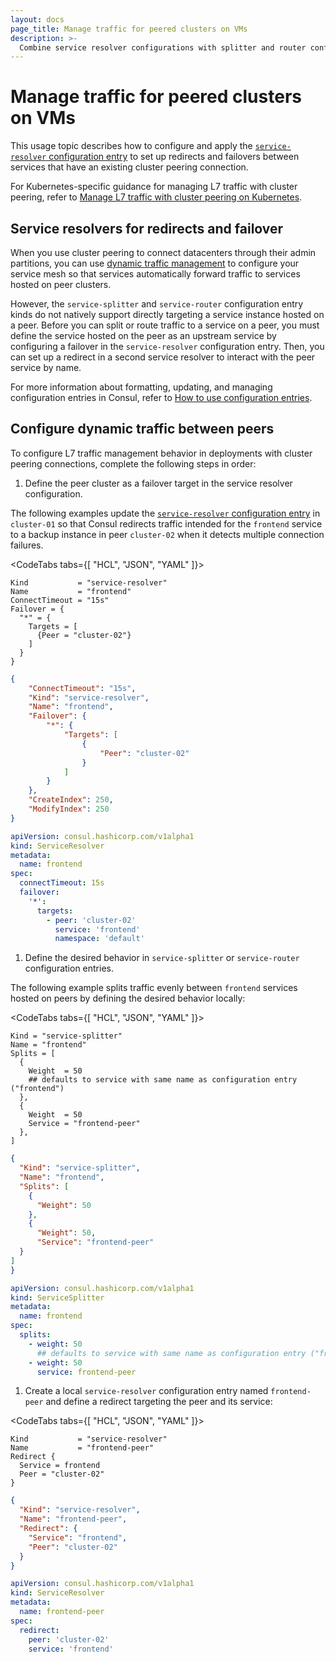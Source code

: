 ```yaml
---
layout: docs
page_title: Manage traffic for peered clusters on VMs
description: >-
  Combine service resolver configurations with splitter and router configurations to manage L7 traffic in Consul deployments with cluster peering connections. Learn how to define dynamic traffic rules to target peers for redirects and failover. 
---
```


# Manage traffic for peered clusters on VMs

This usage topic describes how to configure and apply the [`service-resolver` configuration entry](/consul/docs/reference/config-entry/service-resolver) to set up redirects and failovers between services that have an existing cluster peering connection.

For Kubernetes-specific guidance for managing L7 traffic with cluster peering, refer to [Manage L7 traffic with cluster peering on Kubernetes](/consul/docs/k8s/connect/cluster-peering/usage/l7-traffic).

## Service resolvers for redirects and failover

When you use cluster peering to connect datacenters through their admin partitions, you can use [dynamic traffic management](/consul/docs/connect/manage-traffic) to configure your service mesh so that services automatically forward traffic to services hosted on peer clusters.

However, the `service-splitter` and `service-router` configuration entry kinds do not natively support directly targeting a service instance hosted on a peer. Before you can split or route traffic to a service on a peer, you must define the service hosted on the peer as an upstream service by configuring a failover in the `service-resolver` configuration entry. Then, you can set up a redirect in a second service resolver to interact with the peer service by name.

For more information about formatting, updating, and managing configuration entries in Consul, refer to [How to use configuration entries](/consul/docs/fundamentals/config-entry).

## Configure dynamic traffic between peers

To configure L7 traffic management behavior in deployments with cluster peering connections, complete the following steps in order:

1. Define the peer cluster as a failover target in the service resolver configuration.

  The following examples update the [`service-resolver` configuration entry](/consul/docs/reference/config-entry/service-resolver) in `cluster-01` so that Consul redirects traffic intended for the `frontend` service to a backup instance in peer `cluster-02` when it detects multiple connection failures.

  <CodeTabs tabs={[ "HCL", "JSON", "YAML" ]}>

  ```hcl
  Kind           = "service-resolver"
  Name           = "frontend"
  ConnectTimeout = "15s"
  Failover = {
    "*" = {
      Targets = [
        {Peer = "cluster-02"}
      ]   
    }
  }
  ```

  ```json
  {
      "ConnectTimeout": "15s",
      "Kind": "service-resolver",
      "Name": "frontend",
      "Failover": {
          "*": {
              "Targets": [
                  {
                      "Peer": "cluster-02"
                  }
              ]
          }
      },
      "CreateIndex": 250,
      "ModifyIndex": 250
  }
  ```

  ```yaml
  apiVersion: consul.hashicorp.com/v1alpha1
  kind: ServiceResolver
  metadata:
    name: frontend
  spec:
    connectTimeout: 15s
    failover:
      '*':
        targets:
          - peer: 'cluster-02'
            service: 'frontend'
            namespace: 'default'
  ```

  </CodeTabs>

1. Define the desired behavior in `service-splitter` or `service-router` configuration entries.

  The following example splits traffic evenly between `frontend` services hosted on peers by defining the desired behavior locally:

  <CodeTabs tabs={[ "HCL", "JSON", "YAML" ]}>

  ```hcl
  Kind = "service-splitter"
  Name = "frontend"
  Splits = [
    {
      Weight  = 50
      ## defaults to service with same name as configuration entry ("frontend")
    },
    {
      Weight  = 50
      Service = "frontend-peer"
    },
  ]
  ```

  ```json
  {
    "Kind": "service-splitter",
    "Name": "frontend",
    "Splits": [
      {
        "Weight": 50
      },
      {
        "Weight": 50,
        "Service": "frontend-peer"
    }
  ]
  }
  ```

  ```yaml
  apiVersion: consul.hashicorp.com/v1alpha1
  kind: ServiceSplitter
  metadata:
    name: frontend
  spec:
    splits:
      - weight: 50
        ## defaults to service with same name as configuration entry ("frontend")
      - weight: 50
        service: frontend-peer
  ```

  </CodeTabs>

1. Create a local `service-resolver` configuration entry named `frontend-peer` and define a redirect targeting the peer and its service:

  <CodeTabs tabs={[ "HCL", "JSON", "YAML" ]}>

  ```hcl
  Kind           = "service-resolver"
  Name           = "frontend-peer"
  Redirect {
    Service = frontend
    Peer = "cluster-02"
  }
  ```

  ```json
  {
    "Kind": "service-resolver",
    "Name": "frontend-peer",
    "Redirect": {
      "Service": "frontend",
      "Peer": "cluster-02"
    }
  }
  ```

  ```yaml
  apiVersion: consul.hashicorp.com/v1alpha1
  kind: ServiceResolver
  metadata:
    name: frontend-peer
  spec:
    redirect:
      peer: 'cluster-02'
      service: 'frontend'
  ```

  </CodeTabs>
